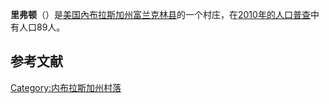 {{Infobox settlement
|official_name            = 里弗顿<br>Riverton, Nebraska
|settlement_type          = [[村庄|村庄]]
|nickname                 = 
|motto                    =

<!-- Images -->
|image_skyline            = Riverton, Nebraska downtown.JPG
|imagesize                = 250px
|image_caption            = [[136号美国国道|136号美国国道]]南侧的里弗顿街景
|image_flag               = 
|image_seal               =

<!-- Maps -->
|image_map = Franklin_County_Nebraska_Incorporated_and_Unincorporated_areas_Riverton_Highlighted.svg
|mapsize                  = 250px
|map_caption              = 里弗顿位于内布拉斯加州的位置
|image_map1               = 
|mapsize1                 = 
|map_caption1             =

<!-- Location -->
|subdivision_type         = 国家
|subdivision_name         = [[美国|美国]]
|subdivision_type1        = 州
|subdivision_name1        = [[内布拉斯加州|内布拉斯加州]]
|subdivision_type2        = [[内布拉斯加州行政区划|县]]
|subdivision_name2        = [[富蘭克林縣_(內布拉斯加州)|富兰克林县]]
|government_footnotes     = 
|government_type          = 
|leader_title             = 
|leader_name              = 
|leader_title1            = 
|leader_name1             = 
|established_title        = 
|established_date         =

<!-- Area -->
|unit_pref                = Imperial
|area_footnotes           =
|area_magnitude           = 
|area_total_km2           = 1.01
|area_land_km2            = 1.01
|area_water_km2           = 0
|area_total_sq_mi         = 0.39
|area_land_sq_mi          = 0.39
|area_water_sq_mi         = 0

<!-- Population -->
|population_as_of         = [[2010年美國人口普查|2010]]
|population_est           = 89
|pop_est_as_of            = 2012<ref name="2012 Pop Estimate">{{cite web|title=Population Estimates|url=http://www.census.gov/popest/data/cities/totals/2012/SUB-EST2012.html|publisher=[[United_States_Census_Bureau|United States Census Bureau]]|accessdate=2013-05-29|archive-url=https://www.webcitation.org/6HQu4Spqa?url=http://www.census.gov/popest/data/cities/totals/2012/SUB-EST2012.html|archive-date=2013-06-17|dead-url=yes}}</ref>
|population_footnotes     = 
|population_total         = 89
|population_density_km2   = 88.1
|population_density_sq_mi = 228.2

<!-- General information -->
|timezone                 = [[North_American_Central_Time_Zone|Central (CST)]]
|utc_offset               = -6
|timezone_DST             = CDT
|utc_offset_DST           = -5
|elevation_footnotes      = 
|elevation_m              = 539
|elevation_ft             = 1768
|coordinates_display      = inline,title
|coordinates_type         = region:US_type:city
|latd = 40 |latm = 5 |lats = 20 |latNS = N
|longd = 98 |longm = 45 |longs = 39 |longEW = W

<!-- Area/postal codes & others -->
|postal_code_type         = [[ZIP_code|ZIP code]]
|postal_code              = 68972
|area_code                = [[Area_code_402|402]]
|blank_name               = [[Federal_Information_Processing_Standard|FIPS code]]
|blank_info               = 31-41760<ref name="GR2">{{cite web|url=http://factfinder2.census.gov|publisher=[[United_States_Census_Bureau|United States Census Bureau]]|accessdate=2008-01-31|title=American FactFinder|archive-date=2013-09-11|archive-url=https://web.archive.org/web/20130911234518/http://factfinder2.census.gov/|dead-url=no}}</ref>
|blank1_name              = [[Geographic_Names_Information_System|GNIS]] feature ID
|blank1_info              = 0832599<ref name="GR3">{{cite web|url=http://geonames.usgs.gov|accessdate=2008-01-31|title=US Board on Geographic Names|publisher=[[United_States_Geological_Survey|United States Geological Survey]]|date=2007-10-25|archive-date=2012-02-26|archive-url=https://www.webcitation.org/65jET5cdV?url=http://geonames.usgs.gov/|dead-url=no}}</ref>
|website                  = 
|footnotes                = 
}}
'''里弗顿'''（{{lang-en|Riverton}}）是[[美国|美国]][[內布拉斯加州|內布拉斯加州]][[富蘭克林縣_(內布拉斯加州)|富兰克林县]]的一个村庄，在[[2010年美國人口普查|2010年的人口普查]]中有人口89人。
==参考文献==
{{reflist}}

[[Category:内布拉斯加州村落|Category:内布拉斯加州村落]]